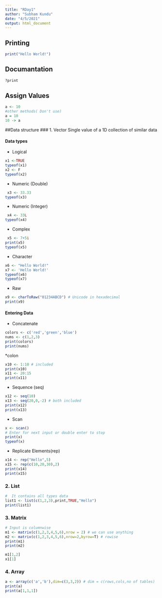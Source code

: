 ```yaml
---
title: "RDay1"
author: "Subham Kundu"
date: "4/5/2021"
output: html_document
---
```


## Printing
```r
print("Hello World!")

```

## Documantation
```r
?print

```

## Assign Values 
```r
a <- 10
#other methods( Don't use)
a = 10
10 -> a
```

##Data structure
### 1. Vector
Single value of a 1D collection of similar data

#### Data types
* Logical

```r
x1 <-TRUE
typeof(x1)
x2 <- F
typeof(x2)

```

* Numeric (Double)

```r
 x3 <- 33.33
typeof(x3)
```

* Numeric (Integer)

```r
 x4 <- 33L
typeof(x4)
```
* Complex
```r
 x5 <- 7+5i
print(x5)
typeof(x5)

```

* Character
```r
x6 <- "Hello World!"
x7 <- 'Hello World!'
typeof(x6)
typeof(x7)
```
* Raw
```r
x9 <- charToRaw("01234ABCD") # Unicode in hexadecimal
print(x9)
```
#### Entering Data
* Concatenate
```r
colors <- c('red','green','blue')
nums <- c(1,2,3)
print(colors)
print(nums)
```

*colon
```r
x10 <- 1:10 # included
print(x10)
x11 <- 20:15
print(x11)

```
* Sequence (seq)
```r
x12 <- seq(10)
x13 <- seq(20,0,-2) # both included
print(x12)
print(x13)


```
* Scan 
```r
x <- scan()
# Enter for next input or double enter to stop
print(x)
typeof(x)
```

* Replicate Elements(rep)
```r
x14 <- rep("Hello",5)
x15 <- rep(c(10,20,30),2)
print(x14)
print(x15)
```
### 2. List
```r
#  It contains all types data
list1 <- list(c(1,2,3),print,TRUE,"Hello")
print(list1)
```
### 3. Matrix
```r
# Input is columnwise
m1 <- matrix(c(1,2,3,4,5,6),nrow = 2) # we can use anything
m2 <- matrix(c(1,2,3,4,5,6),nrow=2,byrow=T) # rowise
print(m1)
print(m2)
```
```r
m1[1,2]
x1[1]
```
### 4. Array
```r
a <- array(c('a','b'),dim=c(3,3,2)) # dim = c(rows,cols,no of tables)
print(a)
print(a[1,1,1])
```

